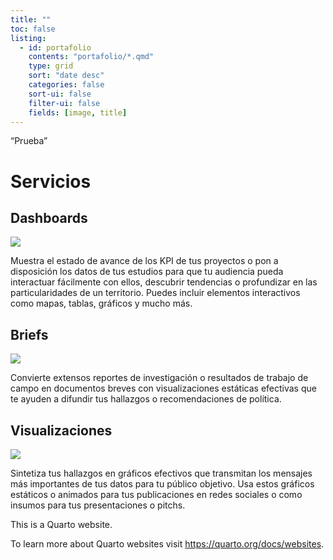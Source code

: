 ```yaml
---
title: ""
toc: false
listing: 
  - id: portafolio
    contents: "portafolio/*.qmd"
    type: grid
    sort: "date desc"
    categories: false
    sort-ui: false
    filter-ui: false
    fields: [image, title]
---
```


::: {.column-screen}
"Prueba"
:::


::: {#services .services}
# Servicios

::: {.card-container}
::: {.service-card}
::: {.card-header}
## Dashboards
![](images/table-columns-solid.svg){class=service-image}
:::
::: {.card-body}
Muestra el estado de avance de los KPI de tus proyectos o pon a disposición los datos de tus estudios para que tu audiencia pueda interactuar fácilmente con ellos, descubrir tendencias o profundizar en las particularidades de un territorio. Puedes incluir elementos interactivos como mapas, tablas, gráficos y mucho más. 
:::
:::
::: {.service-card}
::: {.card-header}
## Briefs
![](images/file-lines-regular.svg){class=service-image}
:::
::: {.card-body}
Convierte extensos reportes de investigación o resultados de trabajo de campo en documentos breves con visualizaciones estáticas efectivas que te ayuden a difundir tus hallazgos o recomendaciones de política.

:::
:::
::: {.service-card}
::: {.card-header}
## Visualizaciones
![](images/chart-column-solid.svg){class=service-image}
:::
::: {.card-body}

Sintetiza tus hallazgos en gráficos efectivos que transmitan los mensajes más importantes de tus datos para tu público objetivo. Usa estos gráficos estáticos o animados para tus publicaciones en redes sociales o como insumos para tus presentaciones o pitchs.
:::
:::
:::
:::

This is a Quarto website.

To learn more about Quarto websites visit <https://quarto.org/docs/websites>.
